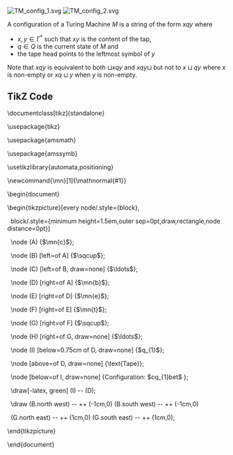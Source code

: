 [[File:TM config 1.svg|thumb]]
[[File:TM config 2.svg|thumb]]

A configuration of a Turing Machine <math display="inline">M</math> is a string of the form <math display="inline">xqy</math> where

* <math display="inline">x, y \in \Gamma^{*}</math> such that <math display="inline">xy</math> is the content of the tap,
* <math display="inline">q \in Q</math> is the current state of <math display="inline">M</math> and
* the tape head points to the leftmost symbol of <math display="inline">y</math>

Note that <math display="inline">xqy</math> is equivalent to both <math display="inline">\sqcup xqy</math> and <math display="inline">xqy\sqcup</math> but not to <math display="inline">x\sqcup q y</math> where <math display="inline">x</math> is non-empty or <math display="inline">xq\sqcup y</math> when <math display="inline">y</math> is non-empty.

== TikZ Code ==
\documentclass[tikz]{standalone}

\usepackage{tikz}

\usepackage{amsmath}

\usepackage{amssymb}

\usetikzlibrary{automata,positioning}

<nowiki>\newcommand{\mn}[1]{\mathnormal{#1}}</nowiki>

\begin{document}

\begin{tikzpicture}[every node/.style={block},

  block/.style={minimum height=1.5em,outer sep=0pt,draw,rectangle,node distance=0pt}]

  \node (A) {$\mn{c}$};

  \node (B) [left=of A] {$\sqcup$};

  \node (C) [left=of B, draw=none] {$\ldots$};

  \node (D) [right=of A] {$\mn{b}$};

  \node (E) [right=of D] {$\mn{e}$};

  \node (F) [right=of E] {$\mn{t}$};

  \node (G) [right=of F] {$\sqcup$};

  \node (H) [right=of G, draw=none] {$\ldots$};

  \node (I) [below=0.75cm of D, draw=none] {$q_{1}$};

<nowiki>  \node [above=of D, draw=none] {\text{Tape}};</nowiki>

  \node [below=of I, draw=none] {Configuration: $cq_{1}bet$ };

  \draw[-latex, green] (I) -- (D);

  \draw (B.north west) -- ++ (-1cm,0) (B.south west) -- ++ (-1cm,0)

  (G.north east) -- ++ (1cm,0) (G.south east) -- ++ (1cm,0);

\end{tikzpicture}

\end{document}{{Knowledge Metadata|Computability|Definition}}